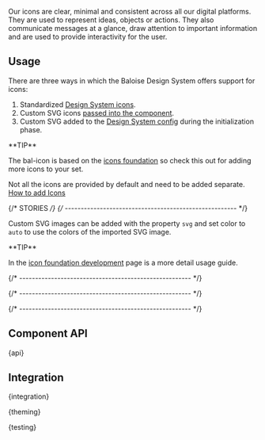 

<Meta of={IconStories} />

<StoryHeading of={IconStories.Basic} hidden></StoryHeading>

<Banner of={IconStories} />

<Lead>Our icons are clear, minimal and consistent across all our digital platforms. They are used to represent ideas,
  objects or actions. They also communicate messages at a glance, draw attention to important information and are used
  to provide interactivity for the user.</Lead>

<Canvas of={IconStories.Basic} sourceState="shown" />

<PlaygroundBar of={IconStories.Basic}></PlaygroundBar>

## Usage

There are three ways in which the Baloise Design System offers support for icons:

1. Standardized [Design System icons](?path=/docs/foundation-icons-overview--page#overview).
2. Custom SVG icons [passed into the component](?path=/docs/components-icon--basic#svg).
3. Custom SVG added to the [Design System config](?path=/docs/foundation-icons-development--page#import-during-initialization) during the initialization phase.

<InfoQuote>
**TIP**

The bal-icon is based on the [icons foundation](?path=/docs/foundation-icons-development--page) so check this out for adding more icons to your set.

Not all the icons are provided by default and need to be added separate. [How to add Icons](?path=/docs/foundation-icons-development--page#usage)
</InfoQuote>

{/* STORIES */}
{/* ------------------------------------------------------ */}

<StoryHeading of={IconStories.SVG}></StoryHeading>

Custom SVG images can be added with the property `svg` and set color to `auto` to use the colors of the imported SVG image.

<Canvas of={IconStories.SVG} sourceState="shown" />

<InfoQuote>
**TIP**

In the [icon foundation development](?path=/docs/foundation-icons-development--page#import-into-the-component) page is a more detail usage guide.
</InfoQuote>

{/* ------------------------------------------------------ */}

<StoryHeading of={IconStories.Sizes}></StoryHeading>

<Canvas of={IconStories.Sizes} sourceState="shown" />

{/* ------------------------------------------------------ */}

<StoryHeading of={IconStories.Colors}></StoryHeading>

<Canvas of={IconStories.Colors} sourceState="shown" />

{/* ------------------------------------------------------ */}

## Component API


<Markdown>{api}</Markdown>

## Integration


<Markdown>{integration}</Markdown>


<Markdown>{theming}</Markdown>


<Markdown>{testing}</Markdown>

<Footer />